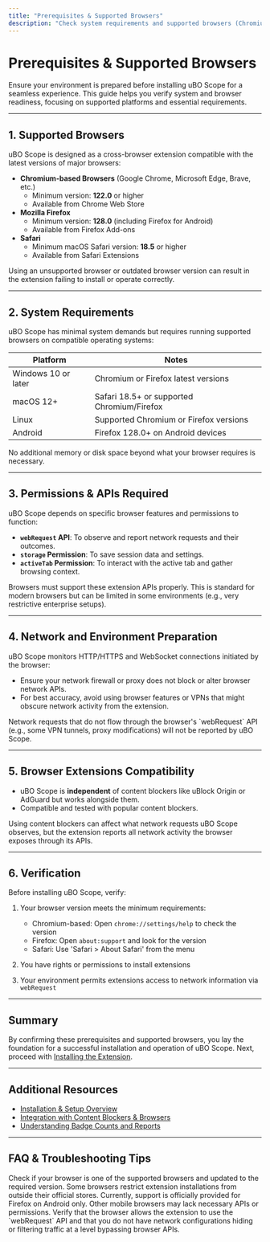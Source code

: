 ```yaml
---
title: "Prerequisites & Supported Browsers"
description: "Check system requirements and supported browsers (Chromium, Firefox, Safari). Make sure your environment is ready for a smooth installation process."
---
```


# Prerequisites & Supported Browsers

Ensure your environment is prepared before installing uBO Scope for a seamless experience. This guide helps you verify system and browser readiness, focusing on supported platforms and essential requirements.

---

## 1. Supported Browsers

uBO Scope is designed as a cross-browser extension compatible with the latest versions of major browsers:

- **Chromium-based Browsers** (Google Chrome, Microsoft Edge, Brave, etc.)
  - Minimum version: **122.0** or higher
  - Available from Chrome Web Store
- **Mozilla Firefox**
  - Minimum version: **128.0** (including Firefox for Android)
  - Available from Firefox Add-ons
- **Safari**
  - Minimum macOS Safari version: **18.5** or higher
  - Available from Safari Extensions


<Check>
Using an unsupported browser or outdated browser version can result in the extension failing to install or operate correctly.
</Check>

---

## 2. System Requirements

uBO Scope has minimal system demands but requires running supported browsers on compatible operating systems:

| Platform             | Notes                                   |
|----------------------|-----------------------------------------|
| Windows 10 or later  | Chromium or Firefox latest versions      |
| macOS 12+            | Safari 18.5+ or supported Chromium/Firefox |
| Linux                | Supported Chromium or Firefox versions   |
| Android              | Firefox 128.0+ on Android devices        |


No additional memory or disk space beyond what your browser requires is necessary.

---

## 3. Permissions & APIs Required

uBO Scope depends on specific browser features and permissions to function:

- **`webRequest` API**: To observe and report network requests and their outcomes.
- **`storage` Permission**: To save session data and settings.
- **`activeTab` Permission**: To interact with the active tab and gather browsing context.


<Info>
Browsers must support these extension APIs properly. This is standard for modern browsers but can be limited in some environments (e.g., very restrictive enterprise setups).
</Info>

---

## 4. Network and Environment Preparation

uBO Scope monitors HTTP/HTTPS and WebSocket connections initiated by the browser:

- Ensure your network firewall or proxy does not block or alter browser network APIs.
- For best accuracy, avoid using browser features or VPNs that might obscure network activity from the extension.

<Warning>
Network requests that do not flow through the browser's `webRequest` API (e.g., some VPN tunnels, proxy modifications) will not be reported by uBO Scope.
</Warning>

---

## 5. Browser Extensions Compatibility

- uBO Scope is **independent** of content blockers like uBlock Origin or AdGuard but works alongside them.
- Compatible and tested with popular content blockers.

<Info>
Using content blockers can affect what network requests uBO Scope observes, but the extension reports all network activity the browser exposes through its APIs.
</Info>

---

## 6. Verification

Before installing uBO Scope, verify:

1. Your browser version meets the minimum requirements:

   - Chromium-based: Open `chrome://settings/help` to check the version
   - Firefox: Open `about:support` and look for the version
   - Safari: Use 'Safari > About Safari' from the menu

2. You have rights or permissions to install extensions

3. Your environment permits extensions access to network information via `webRequest`


---

## Summary

By confirming these prerequisites and supported browsers, you lay the foundation for a successful installation and operation of uBO Scope. Next, proceed with [Installing the Extension](/getting-started/installation-setup/installing-the-extension).

---

## Additional Resources

- [Installation & Setup Overview](/getting-started/installation-setup)
- [Integration with Content Blockers & Browsers](/overview/integration-context/ecosystem-integration)
- [Understanding Badge Counts and Reports](/getting-started/introduction-overview/understanding-badge-and-reports)

---

## FAQ & Troubleshooting Tips

<AccordionGroup title="Common Issues with Browser Compatibility">
<Accordion title="Why can't I install uBO Scope on my browser?">
Check if your browser is one of the supported browsers and updated to the required version. Some browsers restrict extension installations from outside their official stores.
</Accordion>
<Accordion title="Is uBO Scope supported on mobile browsers other than Firefox?">
Currently, support is officially provided for Firefox on Android only. Other mobile browsers may lack necessary APIs or permissions.
</Accordion>
<Accordion title="What happens if network requests are not showing up?">
Verify that the browser allows the extension to use the `webRequest` API and that you do not have network configurations hiding or filtering traffic at a level bypassing browser APIs.
</Accordion>
</AccordionGroup>